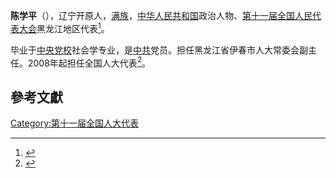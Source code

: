 '''陈学平'''（{{bd|1953年||}}），辽宁开原人，[[满族|满族]]，[[中华人民共和国|中华人民共和国]]政治人物、[[第十一届全国人民代表大会|第十一届全国人民代表大会]]黑龙江地区代表<ref>{{cite web|author=新华网|title=第十一届全国人大代表|url=http://news.xinhuanet.com/ziliao/2008-03/03/content_7708230.htm?node=36628|publisher=新华网|accessdate=2014-01-07|archive-date=2014-01-10|archive-url=https://web.archive.org/web/20140110211415/http://news.xinhuanet.com/ziliao/2008-03/03/content_7708230.htm?node=36628|dead-url=no}}</ref>。

毕业于[[中央党校|中央党校]]社会学专业，是[[中共|中共]]党员。担任黑龙江省伊春市人大常委会副主任。2008年起担任全国人大代表<ref>{{cite news|title=全国人大代表信息-陈学平|url= http://210.82.31.1:8084/delegate/viewDelegate.action?dbid=110597|accessdate=2013-04-05|newspaper=全国人大网|archive-url=https://web.archive.org/web/20140312212525/http://www.npc.gov.cn/delegate/viewDelegate.action?dbid=110597|archive-date=2014-03-12|dead-url=yes}}</ref>。

==參考文獻==
{{reflist}}
[[Category:第十一届全国人大代表|Category:第十一届全国人大代表]]